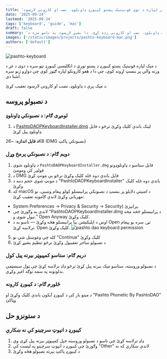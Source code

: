 ```yaml
---
title: 'د مېک کمپیوټر لپاره د نوي فونیتیک پښتو کیبورډ ډاونلوډ، نصب او کارونې لارښود'
date: '2025-09-24'
lastmod: '2025-09-24'
tags: ['keyboard', 'guide', 'mac']
draft: false
summary: 'د مېک کمپیوټرونو لپاره د نوي فونیتیک پښتو کیبورډ لیاوت ډاونلوډ، نصب او کارونې زده کړئ. دا بشپړ لارښود به تاسو سره د macOS وسیلې پرې د پښتو ټایپ کولو تنظیم کولو کې مرسته وکړي.'
images: ['/static/images/projects/pashto-keyboard-mac.png']
authors: ['default']
---
```


![pashto-keyboard](/static/images/projects/pashto-keyboard-mac.png)

د مېک لپاره فونیتیک پښتو کیبورډ د پښتو توري د انګلیسي کیبورډ تڼو سره د دوی د غږ د ورته والي پر بنسټ اړوند کوي، چې دا د هغو کارونکو لپاره ګټور کوي چې دواړو ژبو سره اشنا دي.

د مېک پرې د ډاونلوډ، نصب او کارونې لارښود تعقیب کړئ.

## د نصبولو پروسه

### لومړی ګام: د نصبونکي ډاونلوډ

1. د <a href="/PashtoDAOPKeyboardInstaller.dmg" download>PashtoDAOPKeyboardInstaller.dmg</a> لینک باندې کلیک وکړئ ترڅو د فایل ډاونلوډ پیل کړئ.

**د فایل اندازه**: ~26KB (DMG نصبونکي پاکټ)

### دویم ګام: د نصبونکي پرمخ وړل

1. د ډاونلوډ شوي `PashtoDAOPKeyboardInstaller.dmg` فایل ستاسو د ډاونلوډونو فولډر کې ومومئ
2. د DMG فایل باندې دوه ځله کلیک وکړئ ترڅو یې مونټ کړئ
3. د مونټ شوي حجم دننه د "PashtoDAOPKeyboardInstaller" باندې دوه ځله کلیک وکړئ
4. که macOS د امنیتي دلایلو پر بنسټ د نصبونکي پرانیستلو کولو پیغام وښيي، نو مهرباني وکړئ لاندې ګامونه تعقیب کړئ:

- System Preferences → Privacy & Security → Security) پرانیزئ.
- لاندې به وګورئ چې "PashtoDAOPKeyboardInstaller.dmg د پرانیستلو څخه مخه نیول شوی و." Open Anyway کلیک وکړئ.
- اوس د اپلیکیشن بیا پرانیستلو هڅه وکړئ — تاسو به د Open تڼۍ سره یو پیغام ترلاسه کړئ. Open کلیک وکړئ.
  ![pashto dao keyboard permission](/static/images/projects/pashtodao_allow_keyboard.jpg)

5. کله چې وغوښتل شي نو "Continue" کلیک وکړئ
6. د نصبولو ساحر تعقیبول وکړئ ترڅو تنظیم بشپړ کړئ

### دریم ګام: ستاسو کمپیوټر بیرته پیل کول

د نصبولو وروسته، ستاسو مېک بیرته پیل کړئ ترڅو ډاډ ترلاسه کړئ چې ټول سیسټمي بدلونونه په سمه توګه اغېز وکړي.

### څلورم ګام: د کیبورډ کارونه

د مینو بار کې د کیبورډ آیکون باندې کلیک وکړئ او "Pashto Phonetic By PashtoDAO" وټاکئ

## د ستونزو حل

### کیبورډ د انپوټ سرچینو کې نه ښکاري

1. ډاډ ترلاسه کړئ چې تاسو د نصبولو وروسته خپل کمپیوټر بیرته پیل کړی وي
2. وګورئ چې کیبورډ د انپوټ سرچینو په لیست کې "Other" لاندې ښکاري که نه
3. د کیبورډ پاکټ بیرته نصبولو هڅه وکړئ
